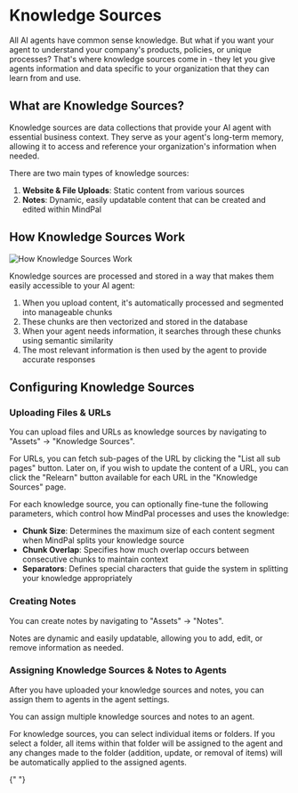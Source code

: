 
# Knowledge Sources

All AI agents have common sense knowledge. But what if you want your agent to understand your company's products, policies, or unique processes? That's where knowledge sources come in - they let you give agents information and data specific to your organization that they can learn from and use.

## What are Knowledge Sources?

Knowledge sources are data collections that provide your AI agent with essential business context. They serve as your agent's long-term memory, allowing it to access and reference your organization's information when needed.

There are two main types of knowledge sources:

1. **Website & File Uploads**: Static content from various sources
2. **Notes**: Dynamic, easily updatable content that can be created and edited within MindPal

## How Knowledge Sources Work

![How Knowledge Sources Work](/features/knowledge-source/how-knowledge-source-work.png)

Knowledge sources are processed and stored in a way that makes them easily accessible to your AI agent:

1. When you upload content, it's automatically processed and segmented into manageable chunks
2. These chunks are then vectorized and stored in the database
3. When your agent needs information, it searches through these chunks using semantic similarity
4. The most relevant information is then used by the agent to provide accurate responses

## Configuring Knowledge Sources

### Uploading Files & URLs

You can upload files and URLs as knowledge sources by navigating to "Assets" → "Knowledge Sources".

For URLs, you can fetch sub-pages of the URL by clicking the "List all sub pages" button. Later on, if you wish to update the content of a URL, you can click the "Relearn" button available for each URL in the "Knowledge Sources" page.

For each knowledge source, you can optionally fine-tune the following parameters, which control how MindPal processes and uses the knowledge:

- **Chunk Size**: Determines the maximum size of each content segment when MindPal splits your knowledge source
- **Chunk Overlap**: Specifies how much overlap occurs between consecutive chunks to maintain context
- **Separators**: Defines special characters that guide the system in splitting your knowledge appropriately

### Creating Notes

You can create notes by navigating to "Assets" → "Notes".

Notes are dynamic and easily updatable, allowing you to add, edit, or remove information as needed.

### Assigning Knowledge Sources & Notes to Agents

After you have uploaded your knowledge sources and notes, you can assign them to agents in the agent settings.

You can assign multiple knowledge sources and notes to an agent.

For knowledge sources, you can select individual items or folders. If you select a folder, all items within that folder will be assigned to the agent and any changes made to the folder (addition, update, or removal of items) will be automatically applied to the assigned agents.

<PageFooter />{" "}
